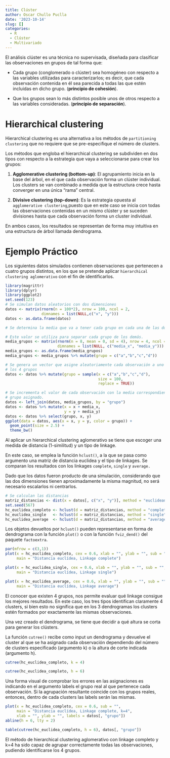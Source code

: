 ```yaml
---
title: Clúster
author: Oscar Chullo Puclla
date: '2023-10-14'
slug: []
categories:
  - R
  - Clúster
  - Multivariado
---
```


El análisis clúster es una técnica no supervisada, diseñada para clasificar las observaciones en grupos de tal forma que:

- Cada grupo (conglomerado o clúster) sea homogéneo con respecto a las variables utilizadas para caracterizarlos; es decir, que cada observación contenida en él sea parecida a todas las que estén incluidas en dicho grupo. (**principio de cohesión**).

- Que los grupos sean lo más distintos posible unos de otros respecto a las variables consideradas. (**principio de separación**).

# Hierarchical clustering

Hierarchical clustering es una alternativa a los métodos de `partitioning clustering` que no requiere que se pre-especifique el número de clusters. 

Los métodos que engloba el hierarchical clustering se subdividen en dos tipos con respecto a la estrategia que vaya a seleccionarse para crear los grupos:

1. **Agglomerative clustering (bottom-up)**: El agrupamiento inicia en la base del árbol, en el que cada observación forma un clúster individual. Los clusters se van combinado a medida que la estructura crece hasta converger en una única “rama” central.

2. **Divisive clustering (top-down)**: Es la estrategia opuesta al `agglomerative clustering`,puesto que en este caso se inicia con todas las observaciones contenidas en un mismo clúster y se suceden divisiones hasta que cada observación forma un cluster individual.

En ambos casos, los resultados se representan de forma muy intuitiva en una estructura de árbol llamada dendrograma.

# Ejemplo Práctico

Los siguientes datos simulados contienen observaciones que pertenecen a cuatro grupos distintos, en los que se pretende aplicar `hierarchical clustering aglomerativo` con el fin de identificarlos.

```r
library(magrittr)
library(dplyr)
library(ggplot2)
set.seed(123)
# Se simulan datos aleatorios con dos dimensiones
datos <- matrix(rnorm(n = 100*2), nrow = 100, ncol = 2,
                dimnames = list(NULL,c("x", "y")))
datos <- as.data.frame(datos)

# Se determina la media que va a tener cada grupo en cada una de las dos dimensiones. En total 2*4 medias. 

# Este valor se utiliza para separar cada grupo de los demás.
media_grupos <- matrix(rnorm(n = 8, mean = 0, sd = 4), nrow = 4, ncol = 2,
                       dimnames = list(NULL, c("media_x", "media_y")))
media_grupos <- as.data.frame(media_grupos)
media_grupos <- media_grupos %>% mutate(grupo = c("a","b","c","d"))

# Se genera un vector que asigne aleatoriamente cada observación a uno de
# los 4 grupos
datos <- datos %>% mutate(grupo = sample(x = c("a","b","c","d"),
                                         size = 100,
                                         replace = TRUE))

# Se incrementa el valor de cada observación con la media correspondiente al
# grupo asignado.
datos <- left_join(datos, media_grupos, by = "grupo")
datos <- datos %>% mutate(x = x + media_x,
                          y = y + media_y)
datos <- datos %>% select(grupo, x, y)
ggplot(data = datos, aes(x = x, y = y, color = grupo)) +
  geom_point(size = 2.5) +
  theme_bw()
```

Al aplicar un hierarchical clustering aglomerativo se tiene que escoger una medida de distancia (1-similitud) y un tipo de linkage. 

En este caso, se emplea la función `hclust()`, a la que se pasa como argumento una matriz de distancia euclidea y el tipo de linkages. Se comparan los resultados con los linkages `complete`, `single` y `average.`

Dado que los datos fueron producto de una simulación, considerando que las dos dimensiones tienen aproximadamente la misma magnitud, no será necesario escalarlos ni centrarlos.

```r
# Se calculan las distancias
matriz_distancias <- dist(x = datos[, c("x", "y")], method = "euclidean")
set.seed(567)
hc_euclidea_completo <- hclust(d = matriz_distancias, method = "complete")
hc_euclidea_single   <- hclust(d = matriz_distancias, method = "single")
hc_euclidea_average  <- hclust(d = matriz_distancias, method = "average")
```

Los objetos devueltos por `hclust()` pueden representarse en forma de dendrograma con la función `plot()` o con la función `fviz_dend()` del paquete `factoextra`.

```r
par(mfrow = c(3,1))
plot(x = hc_euclidea_completo, cex = 0.6, xlab = "", ylab = "", sub = "",
     main = "Distancia euclídea, Linkage complete")
```


```r
plot(x = hc_euclidea_single, cex = 0.6, xlab = "", ylab = "", sub = "",
     main = "Distancia euclídea, Linkage single")
```


```r
plot(x = hc_euclidea_average, cex = 0.6, xlab = "", ylab = "", sub = "",
     main = "Distancia euclídea, Linkage average")
```

El conocer que existen 4 grupos, nos permite evaluar qué linkage consigue los mejores resultados. En este caso, los tres tipos identifican claramente 4 clusters, si bien esto no significa que en los 3 dendrogramas los clusters estén formados por exactamente las mismas observaciones.

Una vez creado el dendrograma, se tiene que decidir a qué altura se corta para generar los clústers. 

La función `cutree()` recibe como input un dendrograma y devuelve el cluster al que se ha asignado cada observación dependiendo del número de clusters especificado (argumento k) o la altura de corte indicada (argumento h).

```r
cutree(hc_euclidea_completo, k = 4)
```

```r
cutree(hc_euclidea_completo, h = 6)
```

Una forma visual de comprobar los errores en las asignaciones es indicando en el argumento labels el grupo real al que pertenece cada observación. Si la agrupación resultante coincide con los grupos reales, entonces, dentro de cada clusters las labels serán las mismas.

```r
plot(x = hc_euclidea_completo, cex = 0.6, sub = "",
     main = "Distancia euclídea, Linkage complete, k=4",
     xlab = "", ylab = "", labels = datos[, "grupo"])
abline(h = 6, lty = 2)
```

```r
table(cutree(hc_euclidea_completo, h = 6), datos[, "grupo"])
```

El método de hierarchical clustering aglomerativo con linkage completo y k=4 ha sido capaz de agrupar correctamente todas las observaciones, pudiendo identificarse los 4 grupos.


